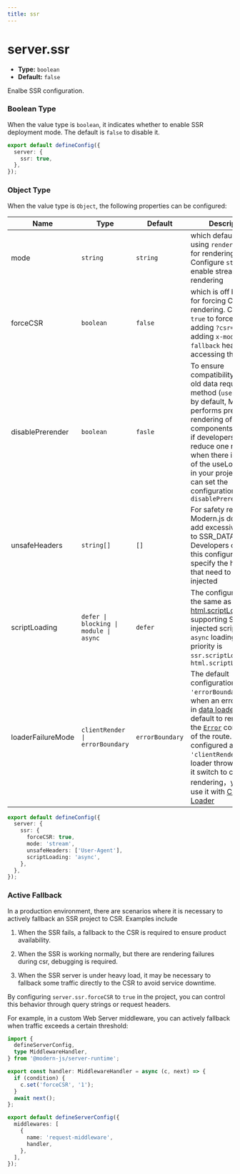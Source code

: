 ```yaml
---
title: ssr
---
```


# server.ssr

- **Type:** `boolean`
- **Default:** `false`

Enalbe SSR configuration.

### Boolean Type

When the value type is `boolean`, it indicates whether to enable SSR deployment mode. The default is `false` to disable it.

```ts title="modern.config.ts"
export default defineConfig({
  server: {
    ssr: true,
  },
});
```

### Object Type

When the value type is `Object`, the following properties can be configured:

| Name              | Type                                   | Default         | Description                                                                                                                                                                                                                                                                                                                                                                                                                                                                                    |
| ----------------- | -------------------------------------- | --------------- | ---------------------------------------------------------------------------------------------------------------------------------------------------------------------------------------------------------------------------------------------------------------------------------------------------------------------------------------------------------------------------------------------------------------------------------------------------------------------------------------------- |
| mode              | `string`                               | `string`        | which defaults to using `renderToString` for rendering. Configure `stream` to enable streaming rendering                                                                                                                                                                                                                                                                                                                                                                                       |
| forceCSR          | `boolean`                              | `false`         | which is off by default for forcing CSR rendering. Configure `true` to force CSR by adding `?csr=true` or adding `x-modern-ssr-fallback` header when accessing the page                                                                                                                                                                                                                                                                                                                        |
| disablePrerender  | `boolean`                              | `fasle`         | To ensure compatibility with the old data request method (`useLoader`), by default, Modern.js performs pre-rendering of components.However, if developers want to reduce one rendering when there is no use of the useLoader API in your project, you can set the configuration `disablePrerender=true`                                                                                                                                                                                        |
| unsafeHeaders     | `string[]`                             | `[]`            | For safety reasons, Modern.js does not add excessive content to SSR_DATA. Developers can use this configuration to specify the headers that need to be injected                                                                                                                                                                                                                                                                                                                                |
| scriptLoading     | `defer \| blocking \| module \| async` | `defer`         | The configuration is the same as [html.scriptLoading](/configure/app/html/script-loading), supporting SSR injected script set to `async` loading. The priority is `ssr.scriptLoading` > `html.scriptLoading`                                                                                                                                                                                                                                                                                   |
| loaderFailureMode | `clientRender \| errorBoundary`        | `errorBoundary` | The default configuration is `'errorBoundary'`, when an error occurs in [data loader](/en/guides/basic-features/data/data-fetch.html#data-loader-recommended), it will default to rendering the [`Error`](/en/guides/basic-features/routes.html#errorboundary) component of the route. When configured as `'clientRender'`, if a loader throws an error, it switch to client-side rendering，you can use it with [Client Loader](/en/guides/basic-features/data/data-fetch.html#client-loader) |

```ts title="modern.config.ts"
export default defineConfig({
  server: {
    ssr: {
      forceCSR: true,
      mode: 'stream',
      unsafeHeaders: ['User-Agent'],
      scriptLoading: 'async',
    },
  },
});
```

### Active Fallback

In a production environment, there are scenarios where it is necessary to actively fallback an SSR project to CSR. Examples include

1. When the SSR fails, a fallback to the CSR is required to ensure product availability.

2. When the SSR is working normally, but there are rendering failures during csr, debugging is required.

3. When the SSR server is under heavy load, it may be necessary to fallback some traffic directly to the CSR to avoid service downtime.

By configuring `server.ssr.forceCSR` to `true` in the project, you can control this behavior through query strings or request headers.

For example, in a custom Web Server middleware, you can actively fallback when traffic exceeds a certain threshold:

```ts title="server/modern.server.ts"
import {
  defineServerConfig,
  type MiddlewareHandler,
} from '@modern-js/server-runtime';

export const handler: MiddlewareHandler = async (c, next) => {
  if (condition) {
    c.set('forceCSR', '1');
  }
  await next();
};

export default defineServerConfig({
  middlewares: [
    {
      name: 'request-middleware',
      handler,
    },
  ],
});
```
